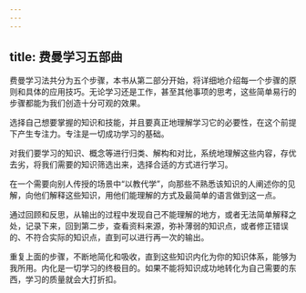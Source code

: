 ```yaml
---
---
---
```

title: 费曼学习五部曲
---




费曼学习法共分为五个步骤，本书从第二部分开始，将详细地介绍每一个步骤的原则和具体的应用技巧。无论学习还是工作，甚至其他事项的思考，这些简单易行的步骤都能为我们创造十分可观的效果。



选择自己想要掌握的知识和技能，并且要真正地理解学习它的必要性，在这个前提下产生专注力。专注是一切成功学习的基础。



对我们要学习的知识、概念等进行归类、解构和对比，系统地理解这些内容，存优去劣，将我们需要的知识筛选出来，选择合适的方式进行学习。



在一个需要向别人传授的场景中“以教代学”，向那些不熟悉该知识的人阐述你的见解，向他们解释这些知识，用他们能理解的方式及最简单的语言做到这一点。



通过回顾和反思，从输出的过程中发现自己不能理解的地方，或者无法简单解释之处，记录下来，回到第二步，查看资料来源，弥补薄弱的知识点，或者修正错误的、不符合实际的知识点，直到可以进行再一次的输出。



重复上面的步骤，不断地简化和吸收，直到这些知识内化为你的知识体系，能够为我所用。内化是一切学习的终极目的。如果不能将知识成功地转化为自己需要的东西，学习的质量就会大打折扣。